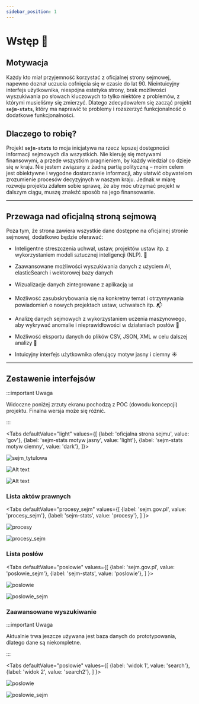 ```yaml
---
sidebar_position: 1
---
```



# Wstęp 🚀


## Motywacja

Każdy kto miał przyjemność korzystać z oficjalnej strony sejmowej, napewno doznał uczucia cofnięcia się w czasie do lat 90. Nieintuicyjny interfejs użytkownika, niespójna estetyka strony, brak możliwości wyszukiwania po słowach kluczowych to tylko niektóre z problemów, z którymi musieliśmy się zmierzyć.
Dlatego zdecydowałem się zacząć projekt **`sejm-stats`**, który ma naprawić te problemy i rozszerzyć funkcjonalność o dodatkowe funkcjonalności.


## Dlaczego to robię?

Projekt **`sejm-stats`** to moja inicjatywa na rzecz lepszej dostępności informacji sejmowych dla wszystkich. Nie kieruję się motywami finansowymi, a przede wszystkim pragnieniem, by każdy wiedział co dzieje się w kraju. Nie jestem związany z żadną partią polityczną – moim celem jest obiektywne i wygodne dostarczanie informacji, aby ułatwić obywatelom zrozumienie procesów decyzyjnych w naszym kraju. Jednak w miarę rozwoju projektu zdałem sobie sprawę, że aby móc utrzymać projekt w dalszym ciągu, muszę znaleźć sposób na jego finansowanie. 



---

## Przewaga nad oficjalną stroną sejmową

Poza tym, że strona zawiera wszystkie dane dostępne na oficjalnej stronie sejmowej, dodatkowo będzie oferawać:

 
- Inteligentne streszczenia uchwał, ustaw, projektów ustaw itp. z wykorzystaniem modeli sztucznej inteligencji (NLP). 📝
- Zaawansowane możliwości wyszukiwania danych z użyciem AI, elasticSearch i wektorowej bazy danych
- Wizualizacje danych zintegrowane z aplikacją 📊
- Możliwość zasubskrybowania się na konkretny temat i otrzymywania powiadomień o nowych projektach ustaw, uchwałach itp. 📬
- Analizę danych sejmowych z wykorzystaniem uczenia maszynowego, aby wykrywać anomalie i nieprawidłowości w działaniach posłów 🤖

- Możliwość eksportu danych do plików CSV, JSON, XML  w celu dalszej analizy 📁
- Intuicyjny interfejs użytkownika oferujący motyw jasny i ciemny ☀️

---

## Zestawenie interfejsów

:::important Uwaga

Widoczne poniżej zrzuty ekranu pochodzą z POC (dowodu koncepcji) projektu. Finalna wersja może się różnić.

:::

<Tabs
    defaultValue="light"
    values={[
        {label: 'oficjalna strona sejmu', value: 'gov'},
        {label: 'sejm-stats motyw jasny', value: 'light'},
        {label: 'sejm-stats motyw ciemny', value: 'dark'},
    ]}>

<TabItem value="gov">

![sejm_tytulowa](img/sejm_tytulowa.png)    

</TabItem>

<TabItem value="light">

![Alt text](img/light_mode.png)

</TabItem>

<TabItem value="dark">

![Alt text](img/dark_mode.png)

</TabItem>

</Tabs>

### Lista aktów prawnych

<Tabs
    defaultValue="procesy_sejm"
    values={[
        {label: 'sejm.gov.pl', value: 'procesy_sejm'},
        {label: 'sejm-stats', value: 'procesy'},
    ]
}>

<TabItem value="procesy">

![procesy](img/procesy.png)

</TabItem>

<TabItem value="procesy_sejm">

![procesy_sejm](img/procesy_sejm.png)

</TabItem>



</Tabs>

### Lista posłów

<Tabs
    defaultValue="poslowie"
    values={[
        {label: 'sejm.gov.pl', value: 'poslowie_sejm'},
        {label: 'sejm-stats', value: 'poslowie'},
    ]
}>

<TabItem value="poslowie">

![poslowie](img/poslowie.png)

</TabItem>

<TabItem value="poslowie_sejm">

![poslowie_sejm](img/poslowie_sejm.png)

</TabItem>



</Tabs>

### Zaawansowane wyszukiwanie

:::important Uwaga

Aktualnie trwa jeszcze używana jest baza danych do prototypowania, dlatego dane są niekompletne.

:::

<Tabs
    defaultValue="poslowie"
    values={[
        {label: 'widok 1', value: 'search'},
        {label: 'widok 2', value: 'search2'},
    ]
}>



<TabItem value="search">

![poslowie](img/search.png)

</TabItem>

<TabItem value="search2">

![poslowie_sejm](img/search2.png)

</TabItem>

</Tabs>


